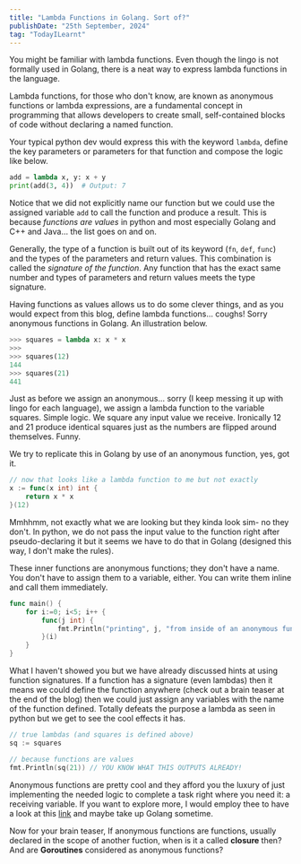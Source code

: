 ```yaml
---
title: "Lambda Functions in Golang. Sort of?"
publishDate: "25th September, 2024"
tag: "TodayILearnt"
---
```


You might be familiar with lambda functions. Even though the lingo is not formally used in Golang, there is a neat way to express lambda functions in the language.

Lambda functions, for those who don't know, are known as anonymous functions or lambda expressions, are a fundamental concept in programming that allows developers to create small, self-contained blocks of code without declaring a named function.

Your typical python dev would express this with the keyword `lambda`, define the key parameters or parameters for that function and compose the logic like below.

```python
add = lambda x, y: x + y
print(add(3, 4))  # Output: 7
```

Notice that we did not explicitly name our function but we could use the assigned variable `add` to call the function and produce a result. This is because *functions are values* in python and most especially Golang and C++ and Java... the list goes on and on.

Generally, the type of a function is built out of its keyword (`fn`, `def`, `func`) and the types of the parameters and return values. This combination is called the *signature of the function*. Any function that has the exact same number and types of parameters and return values meets the type signature.

Having functions as values allows us to do some clever things, and as you would expect from this blog, define lambda functions... coughs! Sorry anonymous functions in Golang. An illustration below.

```python
>>> squares = lambda x: x * x
>>>
>>> squares(12)
144
>>> squares(21)
441
```

Just as before we assign an anonymous... sorry (I keep messing it up with lingo for each language), we assign a lambda function to the variable squares. Simple logic. We square any input value we receive. Ironically 12 and 21 produce identical squares just as the numbers are flipped around themselves. Funny.

We try to replicate this in Golang by use of an anonymous function, yes, got it.

```go
// now that looks like a lambda function to me but not exactly
x := func(x int) int {
    return x * x
}(12)
```

Mmhhmm, not exactly what we are looking but they kinda look sim- no they don't. In python, we do not pass the input value to the function right after pseudo-declaring it but it seems we have to do that in Golang (designed this way, I don't make the rules).

These inner functions are anonymous functions; they don't have a name. You don't have to assign them to a variable, either. You can write them inline and call them immediately.

```go
func main() { 
    for i:=0; i<5; i++ {
        func(j int) {
            fmt.Println("printing", j, "from inside of an anonymous function")
        }(i) 
    }
}
```

What I haven't showed you but we have already discussed hints at using function signatures. If a function has a signature (even lambdas) then it means we could define the function anywhere (check out a brain teaser at the end of the blog) then we could just assign any variables with the name of the function defined. Totally defeats the purpose a lambda as seen in python but we get to see the cool effects it has.

```go
// true lambdas (and squares is defined above)
sq := squares

// because functions are values
fmt.Println(sq(21)) // YOU KNOW WHAT THIS OUTPUTS ALREADY!
```

Anonymous functions are pretty cool and they afford you the luxury of just implementing the needed logic to complete a task right where you need it: a receiving variable. If you want to explore more, I would employ thee to have a look at this [link](https://www.practical-go-lessons.com/chap-24-anonymous-functions-and-closures) and maybe take up Golang sometime.

Now for your brain teaser, If anonymous functions are functions, usually declared in the scope of another fuction, when is it a called **closure** then? And are **Goroutines** considered as anonymous functions?